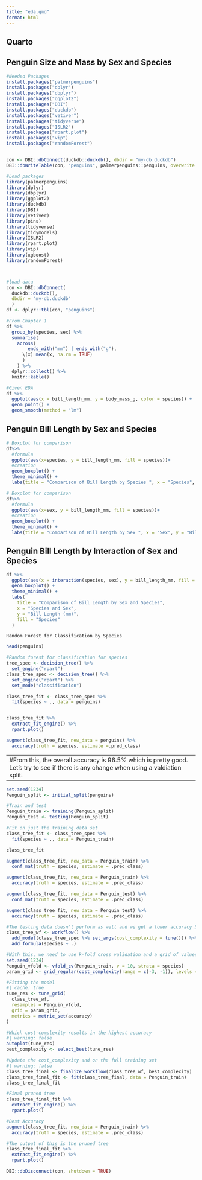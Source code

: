 ```yaml
---
title: "eda.qmd"
format: html
---
```


## Quarto

## Penguin Size and Mass by Sex and Species

```r
#Needed Packages
install.packages("palmerpenguins")
install.packages("dplyr")
install.packages("dbplyr")
install.packages("ggplot2")
install.packages("DBI")
install.packages("duckdb")
install.packages("vetiver")
install.packages("tidyverse")
install.packages("ISLR2")
install.packages("rpart.plot")
install.packages("vip")
install.packages("randomForest")


con <- DBI::dbConnect(duckdb::duckdb(), dbdir = "my-db.duckdb")
DBI::dbWriteTable(con, "penguins", palmerpenguins::penguins, overwrite = TRUE)
```

```r
#Load packages 
library(palmerpenguins)
library(dplyr)
library(dbplyr)
library(ggplot2)
library(duckdb)
library(DBI)
library(vetiver)
library(pins)
library(tidyverse)
library(tidymodels)
library(ISLR2)
library(rpart.plot)
library(vip)
library(xgboost)
library(randomForest)



#load data 
con <- DBI::dbConnect(
  duckdb::duckdb(), 
  dbdir = "my-db.duckdb"
  )
df <- dplyr::tbl(con, "penguins")
```

```r
#From Chapter 1
df %>%
  group_by(species, sex) %>%
  summarise(
    across(
        ends_with("mm") | ends_with("g"),
      \(x) mean(x, na.rm = TRUE)
      )
    ) %>%
  dplyr::collect() %>%
  knitr::kable()
```

```r
#Given EDA
df %>%
  ggplot(aes(x = bill_length_mm, y = body_mass_g, color = species)) +
  geom_point() + 
  geom_smooth(method = "lm")
```

## Penguin Bill Length by Sex and Species

```r
# Boxplot for comparison 
df%>%
  #formula 
  ggplot(aes(x=species, y = bill_length_mm, fill = species))+ 
  #creation
  geom_boxplot() + 
  theme_minimal() +
  labs(title = "Comparison of Bill Length by Species ", x = "Species", y = "Bill Length (mm)")

```

```r
# Boxplot for comparison 
df%>%
  #formula 
  ggplot(aes(x=sex, y = bill_length_mm, fill = species))+ 
  #creation
  geom_boxplot() + 
  theme_minimal() +
  labs(title = "Comparison of Bill Length by Sex ", x = "Sex", y = "Bill Length (mm)")
```

## Penguin Bill Length by Interaction of Sex and Species

```r
df %>%
  ggplot(aes(x = interaction(species, sex), y = bill_length_mm, fill = species)) + 
  geom_boxplot() + 
  theme_minimal() +
  labs(
    title = "Comparison of Bill Length by Sex and Species",
    x = "Species and Sex",
    y = "Bill Length (mm)",
    fill = "Species"
  )

```

```         
Random Forest for Classification by Species
```

```r
head(penguins)
```

```r
#Random forest for classification for species
tree_spec <- decision_tree() %>%   
  set_engine("rpart")
class_tree_spec <- decision_tree() %>%      
  set_engine("rpart") %>%      
  set_mode("classification")

class_tree_fit <- class_tree_spec %>%    
  fit(species ~ ., data = penguins)


class_tree_fit %>%
  extract_fit_engine() %>%
  rpart.plot()

augment(class_tree_fit, new_data = penguins) %>%
  accuracy(truth = species, estimate =.pred_class)
```

---
#From this, the overall accuracy is 96.5% which is pretty good. Let's try to see if there is any change when using a valdiation split. 
---

```r
set.seed(1234)
Penguin_split <- initial_split(penguins)

```

```r
#Train and test
Penguin_train <- training(Penguin_split)
Penguin_test <- testing(Penguin_split)
```

```r
#Fit on just the training data set
class_tree_fit <- class_tree_spec %>%    
  fit(species ~ ., data = Penguin_train)   

class_tree_fit
```

```r
augment(class_tree_fit, new_data = Penguin_train) %>%
  conf_mat(truth = species, estimate = .pred_class)
```

```r
augment(class_tree_fit, new_data = Penguin_train) %>%
  accuracy(truth = species, estimate = .pred_class)
```

```r
augment(class_tree_fit, new_data = Penguin_test) %>%
  conf_mat(truth = species, estimate = .pred_class)

```

```r
augment(class_tree_fit, new_data = Penguin_test) %>%
  accuracy(truth = species, estimate = .pred_class)
```

```r
#The testing data doesn't perform as well and we get a lower accuracy by around 4%. Let's try to use the cost_complexity option to see if there is a better tree size that will reduce the overfitting that is happening. 
class_tree_wf <- workflow() %>%
  add_model(class_tree_spec %>% set_args(cost_complexity = tune())) %>%
  add_formula(species ~ .)
```

```r
#With this, we need to use k-fold cross validation and a grid of values 
set.seed(1234)
Penguin_vfold <- vfold_cv(Penguin_train, v = 10, strata = species)
param_grid <- grid_regular(cost_complexity(range = c(-3, -1)), levels = 10)
```

```r
#Fitting the model
#| cache: true 
tune_res <- tune_grid(
  class_tree_wf, 
  resamples = Penguin_vfold, 
  grid = param_grid, 
  metrics = metric_set(accuracy)
)
```

```r
#Which cost-complexity results in the highest accuracy 
#| warning: false 
autoplot(tune_res)
best_complexity <- select_best(tune_res)
```

```r
#Update the cost_complexity and on the full training set 
#| warning: false 
class_tree_final <- finalize_workflow(class_tree_wf, best_complexity)
class_tree_final_fit <- fit(class_tree_final, data = Penguin_train)
class_tree_final_fit
```

```r
#Final pruned tree 
class_tree_final_fit %>%      
  extract_fit_engine() %>%      
  rpart.plot()
```

```r
#Best Accuracy 
augment(class_tree_fit, new_data = Penguin_train) %>%
  accuracy(truth = species, estimate = .pred_class)
```

```r
#The output of this is the pruned tree
class_tree_final_fit %>%      
  extract_fit_engine() %>%      
  rpart.plot()
```

```r
DBI::dbDisconnect(con, shutdown = TRUE)
```
